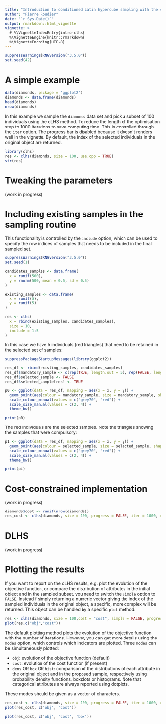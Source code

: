 ```yaml
---
title: "Introduction to conditioned Latin hypercube sampling with the clhs package"
author: "Pierre Roudier"
date: "`r Sys.Date()`"
output: rmarkdown::html_vignette
vignette: >
  # %\VignetteIndexEntry{intro-clhs}
  %\VignetteEngine{knitr::rmarkdown}
  %\VignetteEncoding{UTF-8}
---
```


```r
suppressWarnings(RNGversion("3.5.0"))
set.seed(42)
```

# A simple example

```r
data(diamonds, package = 'ggplot2')
diamonds <- data.frame(diamonds)
head(diamonds)
nrow(diamonds)
```

In this example we sample the `diamonds` data set and pick a subset of 100 individuals using the cLHS method. To reduce the length of the optimisation step to 1000 iterations to save computing time. This is controlled through the `iter` option. The progress bar is disabled because it doesn't renders well in the vignette. By default, the index of the selected individuals in the original object are returned.

```r
library(clhs)
res <- clhs(diamonds, size = 100, use.cpp = TRUE)
str(res)
```

# Tweaking the parameters

(work in progress)

# Including existing samples in the sampling routine

This functionality is controlled by the `include` option, which can be used to specify the row indices of samples that needs to be included in the final sampled set.

```r
suppressWarnings(RNGversion("3.5.0"))
set.seed(1)

candidates_samples <- data.frame(
  x = runif(500),
  y = rnorm(500, mean = 0.5, sd = 0.5)
)

existing_samples <- data.frame(
  x = runif(5),
  y = runif(5)
) 

res <- clhs(
  x = rbind(existing_samples, candidates_samples), 
  size = 10, 
  include = 1:5
)
```

In this case we have 5 individuals (red triangles) that need to be retained in the selected set of samples:

```r
suppressPackageStartupMessages(library(ggplot2))

res_df <- rbind(existing_samples, candidates_samples)
res_df$mandatory_sample <- c(rep(TRUE, length.out = 5), rep(FALSE, length.out = 500))
res_df$selected_sample <- FALSE
res_df$selected_sample[res] <- TRUE

p0 <- ggplot(data = res_df, mapping = aes(x = x, y = y)) +
  geom_point(aes(colour = mandatory_sample, size = mandatory_sample, shape = mandatory_sample)) +
  scale_colour_manual(values = c("grey70", "red")) +
  scale_size_manual(values = c(2, 4)) +
  theme_bw()

print(p0)
```

The red individuals are the selected samples. Note the triangles showing the samples that were compulsory:

```r
p1 <- ggplot(data = res_df, mapping = aes(x = x, y = y)) +
  geom_point(aes(colour = selected_sample, size = selected_sample, shape = mandatory_sample)) +
  scale_colour_manual(values = c("grey70", "red")) +
  scale_size_manual(values = c(2, 4)) +
  theme_bw()

print(p1)
```

# Cost-constrained implementation

(work in progress)

```r
diamonds$cost <- runif(nrow(diamonds))
res_cost <- clhs(diamonds, size = 100, progress = FALSE, iter = 1000, cost = 'cost')
```

# DLHS 

(work in progress)

# Plotting the results

If you want to report on the cLHS results, e.g. plot the evolution of the objective function, or compare the distribution of attributes in the initial object and in the sampled subset, you need to switch the `simple` option to `FALSE`. Instead f simply returning a numeric vector giving the index of the sampled individuals in the original object, a specific, more complex will be returned. This object can be handled by a specific `plot` method:

```r
res <- clhs(diamonds, size = 100,cost = "cost", simple = FALSE, progress = FALSE, iter = 2000)
plot(res,c("obj","cost"))
```

The default plotting method plots the evolution of the objective function with the number of iterations. However, you can get more details using the `modes` option, which controls which indicators are plotted. Three `modes` can be simultaneously plotted:

- `obj`: evolution of the objective function (default)
- `cost`: evolution of the cost function (if present)
- `dens` OR `box` OR `hist`: comparison of the distributions of each attribute in the original object and in the proposed sample, respectively using probability density functions, boxplots or histograms. Note that categorical attributes are always reported using dotplots.

These modes should be given as a vector of characters.

```r
res_cost <- clhs(diamonds, size = 100, progress = FALSE, iter = 1000, cost = 'cost', simple = FALSE, use.cpp = F)
plot(res_cost, c('obj', 'cost'))
```

```r
plot(res_cost, c('obj', 'cost', 'box'))
```

